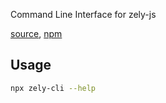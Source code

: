 Command Line Interface for zely-js

[source](https://github.com/zely-js/zely/tree/zely3/packages/zely-js-cli), [npm](https://www.npmjs.com/package/zely-cli)

## Usage

```bash
npx zely-cli --help
```
